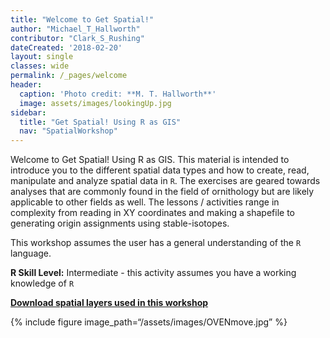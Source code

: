 ```yaml
---
title: "Welcome to Get Spatial!"
author: "Michael_T_Hallworth"
contributor: "Clark_S_Rushing"
dateCreated: '2018-02-20'
layout: single
classes: wide
permalink: /_pages/welcome
header:
  caption: 'Photo credit: **M. T. Hallworth**'
  image: assets/images/lookingUp.jpg
sidebar:
  title: "Get Spatial! Using R as GIS"
  nav: "SpatialWorkshop"
---
```


Welcome to Get Spatial! Using R as GIS. This material is intended to introduce you to the different spatial data types and how to create, read, manipulate and analyze spatial data in `R`. The exercises are geared towards analyses that are commonly found in the field of ornithology but are likely applicable to other fields as well. The lessons / activities range in complexity from reading in XY coordinates and making a shapefile to generating origin assignments using stable-isotopes.  

This workshop assumes the user has a general understanding of the `R` language. 

**R Skill Level:** Intermediate - this activity assumes you have a working knowledge of `R`

<a href="https://github.com/mhallwor/mhallwor.github.io/blob/master/dataDownloads/Spatial_Layers.zip?raw=true" target="_blank"><strong>Download spatial layers used in this workshop</strong></a>


{% include figure image_path="/assets/images/OVENmove.jpg" %}


